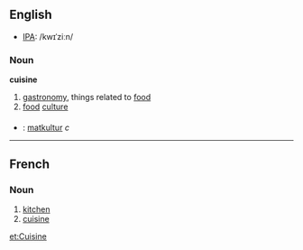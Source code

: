 ==English==
*[[IPA]]: /kwɪˈziːn/
===Noun===
'''cuisine'''
# [[gastronomy]], things related to [[food]]
# [[food]] [[culture]]

===={{trans}}====
* {{sv}} : [[matkultur]] ''c''

----
==French==
===Noun===
# [[kitchen]]
# [[cuisine]]


[[et:Cuisine]]